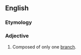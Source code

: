 ==English==

===Etymology===
{{confix|en|uni|ramous}}

===Adjective===
{{en-adj|-}}

# Composed of only one [[branch]].